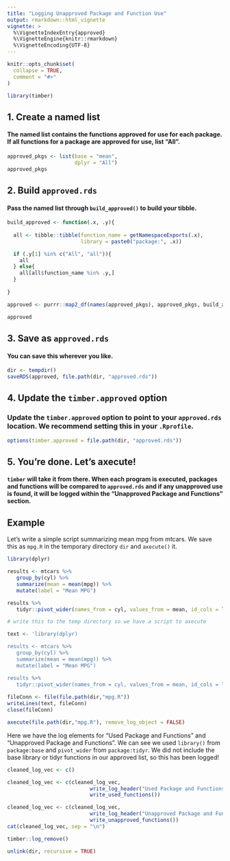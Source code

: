 ```yaml
---
title: "Logging Unapproved Package and Function Use"
output: rmarkdown::html_vignette
vignette: >
  %\VignetteIndexEntry{approved}
  %\VignetteEngine{knitr::rmarkdown}
  %\VignetteEncoding{UTF-8}
---
```


```r
knitr::opts_chunk$set(
  collapse = TRUE,
  comment = "#>"
)

library(timber)
```

## 1. Create a named list
#### The named list contains the functions approved for use for each package. If all functions for a package are approved for use, list "All".

```r
approved_pkgs <- list(base = "mean",
                      dplyr = "All")
approved_pkgs
```
## 2. Build `approved.rds`
#### Pass the named list through `build_approved()` to build your tibble.

```r
build_approved <- function(.x, .y){
   
  all <- tibble::tibble(function_name = getNamespaceExports(.x),
                        library = paste0("package:", .x))

  if (.y[1] %in% c("All", "all")){
    all
  } else{
    all[all$function_name %in% .y,]
  }
  
}

approved <- purrr::map2_df(names(approved_pkgs), approved_pkgs, build_approved)

approved

```
## 3. Save as `approved.rds`
####  You can save this wherever you like.

```r
dir <- tempdir()
saveRDS(approved, file.path(dir, "approved.rds"))
```

## 4. Update the `timber.approved` option
### Update the `timber.approved` option to point to your `approved.rds` location. We recommend setting this in your `.Rprofile`.

```r
options(timber.approved = file.path(dir, "approved.rds"))
```

## 5. You're done. Let's axecute! 
#### `timber` will take it from there. When each program is executed, packages and functions will be compared to `approved.rds` and if any unapproved use is found, it will be logged within the "Unapproved Package and Functions" section.

## Example

Let's write a simple script summarizing mean mpg from mtcars. We save this as `mpg.R` in the temporary directory `dir` and `axecute()` it.

```r
library(dplyr)

results <- mtcars %>%
   group_by(cyl) %>%
   summarize(mean = mean(mpg)) %>%
   mutate(label = "Mean MPG")

results %>%
   tidyr::pivot_wider(names_from = cyl, values_from = mean, id_cols = label)
```

```r
# write this to the temp directory so we have a script to axecute

text <- 'library(dplyr)

results <- mtcars %>%
   group_by(cyl) %>%
   summarize(mean = mean(mpg)) %>%
   mutate(label = "Mean MPG")

results %>%
   tidyr::pivot_wider(names_from = cyl, values_from = mean, id_cols = label)'
   
fileConn <- file(file.path(dir,"mpg.R"))
writeLines(text, fileConn)
close(fileConn)

```

```r
axecute(file.path(dir,"mpg.R"), remove_log_object = FALSE)
```

Here we have the log elements for "Used Package and Functions" and "Unapproved Package and Functions". We can see we used `library()` from `package:base` and `pivot_wider` from `package:tidyr`.  We did not include the base library or tidyr functions in our approved list, so this has been logged!

```r
cleaned_log_vec <- c()

cleaned_log_vec <- c(cleaned_log_vec,
                           write_log_header("Used Package and Functions"),
                           write_used_functions())

cleaned_log_vec <- c(cleaned_log_vec,
                           write_log_header("Unapproved Package and Functions"),
                           write_unapproved_functions())
cat(cleaned_log_vec, sep = "\n")
```

```r
timber::log_remove()

unlink(dir, recursive = TRUE)
```

